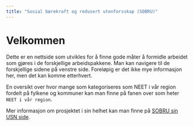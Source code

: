 ```yaml
---
title: "Sosial bærekraft og redusert utenforsskap (SOBRU)"
---
```


# Velkommen

Dette er en nettside som utvikles for å finne gode måter å formidle arbeidet som gjøres i de forskjellige arbeidspakkene. Man kan navigere til de forskjellige sidene på venstre side. Foreløpig er det ikke mye informasjon her, men det kan komme etterhvert.

En oversikt over hvor mange som kategoriseres som NEET i vår region fordelt på fylkene og kommuner kan man finne på fanen over som heter `NEET i vår region`.

Mer informasjon om prosjektet i sin helhet kan man finne på [SOBRU sin USN side](https://www.usn.no/forskning/prosjekter/andre-prosjekter/sosial-baerekraft-og-redusert-utenforskap/).
